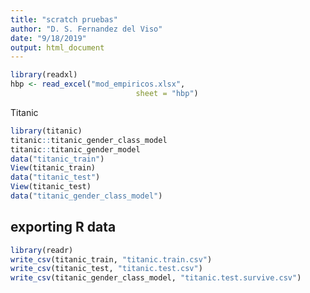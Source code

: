 ```yaml
---
title: "scratch pruebas"
author: "D. S. Fernandez del Viso"
date: "9/18/2019"
output: html_document
---
```


```r
library(readxl)
hbp <- read_excel("mod_empiricos.xlsx", 
                            sheet = "hbp")
```

Titanic
```r
library(titanic)
titanic::titanic_gender_class_model
titanic::titanic_gender_model
data("titanic_train")
View(titanic_train)
data("titanic_test")
View(titanic_test)
data("titanic_gender_class_model")
```
## exporting R data
```r
library(readr)
write_csv(titanic_train, "titanic.train.csv")
write_csv(titanic_test, "titanic.test.csv")
write_csv(titanic_gender_class_model, "titanic.test.survive.csv")

```


